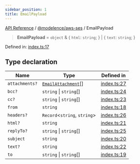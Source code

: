 ```yaml
---
sidebar_position: 1
title: EmailPayload
---
```


[API Reference](/api-reference/@modelence/aws-ses/type-aliases/../../../index) / [@modelence/aws-ses](/api-reference/@modelence/aws-ses/type-aliases/../index) / EmailPayload

> **EmailPayload** = `object` & \{ `html`: `string`; \} \| \{ `text`: `string`; \}

Defined in: [index.ts:17](https://github.com/modelence/modelence/blob/1f8ae840bc8e030aa6dcaa6e3d1613c045e7768b/packages/aws-ses/src/index.ts#L17)

## Type declaration

| Name | Type | Defined in |
| ------ | ------ | ------ |
| `attachments?` | [`EmailAttachment`](/api-reference/@modelence/aws-ses/type-aliases/EmailAttachment)[] | [index.ts:27](https://github.com/modelence/modelence/blob/1f8ae840bc8e030aa6dcaa6e3d1613c045e7768b/packages/aws-ses/src/index.ts#L27) |
| `bcc?` | `string` \| `string`[] | [index.ts:24](https://github.com/modelence/modelence/blob/1f8ae840bc8e030aa6dcaa6e3d1613c045e7768b/packages/aws-ses/src/index.ts#L24) |
| `cc?` | `string` \| `string`[] | [index.ts:23](https://github.com/modelence/modelence/blob/1f8ae840bc8e030aa6dcaa6e3d1613c045e7768b/packages/aws-ses/src/index.ts#L23) |
| `from` | `string` | [index.ts:18](https://github.com/modelence/modelence/blob/1f8ae840bc8e030aa6dcaa6e3d1613c045e7768b/packages/aws-ses/src/index.ts#L18) |
| `headers?` | `Record`\<`string`, `string`\> | [index.ts:26](https://github.com/modelence/modelence/blob/1f8ae840bc8e030aa6dcaa6e3d1613c045e7768b/packages/aws-ses/src/index.ts#L26) |
| `html?` | `string` | [index.ts:21](https://github.com/modelence/modelence/blob/1f8ae840bc8e030aa6dcaa6e3d1613c045e7768b/packages/aws-ses/src/index.ts#L21) |
| `replyTo?` | `string` \| `string`[] | [index.ts:25](https://github.com/modelence/modelence/blob/1f8ae840bc8e030aa6dcaa6e3d1613c045e7768b/packages/aws-ses/src/index.ts#L25) |
| `subject` | `string` | [index.ts:20](https://github.com/modelence/modelence/blob/1f8ae840bc8e030aa6dcaa6e3d1613c045e7768b/packages/aws-ses/src/index.ts#L20) |
| `text?` | `string` | [index.ts:22](https://github.com/modelence/modelence/blob/1f8ae840bc8e030aa6dcaa6e3d1613c045e7768b/packages/aws-ses/src/index.ts#L22) |
| `to` | `string` \| `string`[] | [index.ts:19](https://github.com/modelence/modelence/blob/1f8ae840bc8e030aa6dcaa6e3d1613c045e7768b/packages/aws-ses/src/index.ts#L19) |
